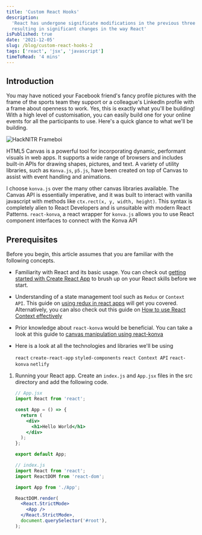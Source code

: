 ```yaml
---
title: 'Custom React Hooks'
description:
  'React has undergone significate modifications in the previous three years
  resulting in significant changes in the way React'
isPublished: true
date: '2021-12-05'
slug: /blog/custom-react-hooks-2
tags: ['react', 'jsx', 'javascript']
timeToRead: '4 mins'
---
```


## Introduction

You may have noticed your Facebook friend's fancy profile pictures with the
frame of the sports team they support or a colleague's LinkedIn profile with a
frame about openness to work. Yes, this is exactly what you'll be building! With
a high level of customisation, you can easily build one for your online events
for all the participants to use. Here's a quick glance to what we'll be
building.

![HackNITR Frameboi]('https://res.cloudinary.com/riteshp2000/image/upload/v1638708391/portfolio/v2/Screenshot_2021-12-02_at_6.22.40_PM_1_u2vazy.webp')

HTML5 Canvas is a powerful tool for incorporating dynamic, performant visuals in
web apps. It supports a wide range of browsers and includes built-in APIs for
drawing shapes, pictures, and text. A variety of utility libraries, such as
`Konva.js`, `p5.js`, have been created on top of Canvas to assist with event
handling and animations.

I choose `konva.js` over the many other canvas libraries available. The Canvas
API is essentially imperative, and it was built to interact with vanilla
javascript with methods like `ctx.rect(x, y, width, height)`. This syntax is
completely alien to React Developers and is unsuitable with modern React
Patterns. `react-konva`, a react wrapper for `konva.js` allows you to use React
component interfaces to connect with the Konva API

## Prerequisites

Before you begin, this article assumes that you are familiar with the following
concepts.

- Familiarity with React and its basic usage. You can check out
  [getting started with Create React App](https://blog.logrocket.com/getting-started-with-create-react-app-d93147444a27/)
  to brush up on your React skills before we start.
- Understanding of a state management tool such as `Redux` or `Context API`.
  This guide on
  [using redux in react apps](https://blog.logrocket.com/why-use-redux-reasons-with-clear-examples-d21bffd5835/)
  will get you covered. Alternatively, you can also check out this guide on
  [How to use React Context effectively](https://kentcdodds.com/blog/how-to-use-react-context-effectively)
- Prior knowledge about `react-konva` would be beneficial. You can take a look
  at this guide to
  [canvas manipulation using react-konva](https://blog.logrocket.com/canvas-manipulation-react-konva/)
- Here is a look at all the technologies and libraries we'll be using

  `react` `create-react-app` `styled-components` `react Context API`
  `react-konva` `netlify`

1. Running your React app. Create an `index.js` and `App.jsx` files in the src
   directory and add the following code.

   ```jsx
   // App.jsx
   import React from 'react';

   const App = () => {
     return (
       <div>
         <h1>Hello World</h1>
       </div>
     );
   };

   export default App;

   // index.js
   import React from 'react';
   import ReactDOM from 'react-dom';

   import App from './App';

   ReactDOM.render(
     <React.StrictMode>
       <App />
     </React.StrictMode>,
     document.querySelector('#root'),
   );
   ```
